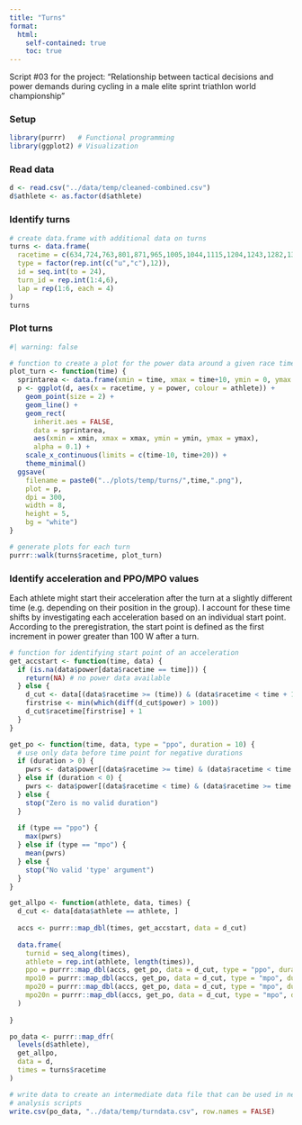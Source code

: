 ---
title: "Turns"
format: 
  html:
    self-contained: true
    toc: true
---

Script #03 for the project: "Relationship between tactical decisions and power demands during cycling in a male elite sprint triathlon world championship"

### Setup

```{r}
library(purrr)   # Functional programming
library(ggplot2) # Visualization
```


### Read data

```{r}
d <- read.csv("../data/temp/cleaned-combined.csv")
d$athlete <- as.factor(d$athlete)
```

### Identify turns

```{r}
# create data.frame with additional data on turns
turns <- data.frame(
  racetime = c(634,724,763,801,871,965,1005,1044,1115,1204,1243,1282,1355,1443,1485,1524,1592,1681,1723,1761,1831,1921,1961,1999),
  type = factor(rep.int(c("u","c"),12)),
  id = seq.int(to = 24),
  turn_id = rep.int(1:4,6),
  lap = rep(1:6, each = 4)
)
turns
```

### Plot turns

```{r}
#| warning: false

# function to create a plot for the power data around a given race time
plot_turn <- function(time) {
  sprintarea <- data.frame(xmin = time, xmax = time+10, ymin = 0, ymax = 1000)
  p <- ggplot(d, aes(x = racetime, y = power, colour = athlete)) +
    geom_point(size = 2) +
    geom_line() +
    geom_rect(
      inherit.aes = FALSE, 
      data = sprintarea, 
      aes(xmin = xmin, xmax = xmax, ymin = ymin, ymax = ymax), 
      alpha = 0.1) +
    scale_x_continuous(limits = c(time-10, time+20)) +
    theme_minimal()
  ggsave(
    filename = paste0("../plots/temp/turns/",time,".png"), 
    plot = p,
    dpi = 300, 
    width = 8, 
    height = 5,
    bg = "white")
}

# generate plots for each turn
purrr::walk(turns$racetime, plot_turn)
```

### Identify acceleration and PPO/MPO values

Each athlete might start their acceleration after the turn at a slightly different time (e.g. depending on their position in the group). I account for these time shifts by investigating each acceleration based on an individual start point. According to the preregistration, the start point is defined as the first increment in power greater than 100 W after a turn.

```{r}
# function for identifying start point of an acceleration
get_accstart <- function(time, data) {
  if (is.na(data$power[data$racetime == time])) { 
    return(NA) # no power data available
  } else {
    d_cut <- data[(data$racetime >= (time)) & (data$racetime < time + 10), ]
    firstrise <- min(which(diff(d_cut$power) > 100))
    d_cut$racetime[firstrise] + 1
  }
}

get_po <- function(time, data, type = "ppo", duration = 10) {
  # use only data before time point for negative durations
  if (duration > 0) {
    pwrs <- data$power[(data$racetime >= time) & (data$racetime < time + duration)]
  } else if (duration < 0) {
    pwrs <- data$power[(data$racetime < time) & (data$racetime >= time + duration)]
  } else {
    stop("Zero is no valid duration")
  }
  
  if (type == "ppo") {
    max(pwrs)
  } else if (type == "mpo") {
    mean(pwrs)
  } else {
    stop("No valid 'type' argument")
  }
}

```

```{r}
get_allpo <- function(athlete, data, times) {
  d_cut <- data[data$athlete == athlete, ]
  
  accs <- purrr::map_dbl(times, get_accstart, data = d_cut)
  
  data.frame(
    turnid = seq_along(times),
    athlete = rep.int(athlete, length(times)),
    ppo = purrr::map_dbl(accs, get_po, data = d_cut, type = "ppo", duration = 10),
    mpo10 = purrr::map_dbl(accs, get_po, data = d_cut, type = "mpo", duration = 10),
    mpo20 = purrr::map_dbl(accs, get_po, data = d_cut, type = "mpo", duration = 20),
    mpo20n = purrr::map_dbl(accs, get_po, data = d_cut, type = "mpo", duration = -20)
  )
  
}

po_data <- purrr::map_dfr(
  levels(d$athlete),
  get_allpo,
  data = d,
  times = turns$racetime
)

# write data to create an intermediate data file that can be used in next 
# analysis scripts
write.csv(po_data, "../data/temp/turndata.csv", row.names = FALSE)
```

